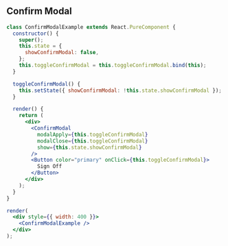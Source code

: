 
## Confirm Modal

```jsx live={true}
class ConfirmModalExample extends React.PureComponent {
  constructor() {
    super();
    this.state = {
      showConfirmModal: false,
    };
    this.toggleConfirmModal = this.toggleConfirmModal.bind(this);
  }

  toggleConfirmModal() {
    this.setState({ showConfirmModal: !this.state.showConfirmModal });
  }

  render() {
    return (
      <div>
        <ConfirmModal
          modalApply={this.toggleConfirmModal}
          modalClose={this.toggleConfirmModal}
          show={this.state.showConfirmModal}
        />
        <Button color="primary" onClick={this.toggleConfirmModal}>
          Sign Off
        </Button>
      </div>
    );
  }
}

render(
  <div style={{ width: 400 }}>
    <ConfirmModalExample />
  </div>
);
```

<Props componentName="ConfirmModal" />
